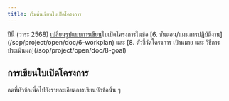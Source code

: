 ```yaml
---
title: เริ่มต้นเขียนใบเปิดโครงการ
---
```


<CardGroup cols={2}>
  <Card
    title="เทมเพลตใบเปิดโครงการ"
    icon="file-vector"
    href="https://drive.google.com/file/d/1IF0Rk2zMfrUyd33WvL5QlclU64LuyLzH/view?usp=drive_link"
  />
  <Card
    title="ตัวอย่างใบเปิดโครงการ"
    icon="file-check"
    href="https://drive.google.com/file/d/1GKpPbsnAs6kGCIiZaSgXWIAkCSScxF2f/view?usp=drive_link"
  />
</CardGroup>

<Warning>
  ปีนี้ (วาระ 2568) <u>เปลี่ยนรูปแบบการเขียน</u>ใบเปิดโครงการในข้อ [6.
  ขั้นตอน/แผนการปฏิบัติงาน](/sop/project/open/doc/6-workplan) และ [8. ตัวชี้วัดโครงการ เป้าหมาย และ
  วิธีการประเมินผล](/sop/project/open/doc/8-goal)
</Warning>

## การเขียนใบเปิดโครงการ

กดที่หัวข้อเพื่อไปยังรายละเอียดการเขียนหัวข้อนั้น ๆ

<CardGroup>
  <Card
    title="หัวกระดาษ"
    icon="heading"
    iconType="solid"
    href="/sop/project/open/doc/0-header"
    horizontal
  />
  <Card
    title="ผู้รับผิดชอบโครงการ"
    icon="circle-1"
    iconType="solid"
    href="/sop/project/open/doc/1-director"
    horizontal
  />
  <Card
    title="หลักการและเหตุผล"
    icon="circle-2"
    iconType="solid"
    href="/sop/project/open/doc/2-principle"
    horizontal
  />
  <Card
    title="วัตถุประสงค์"
    icon="circle-3"
    iconType="solid"
    href="/sop/project/open/doc/3-objective"
    horizontal
  />
  <Card
    title="จำนวนผู้เข้าร่วมโครงการทั้งหมด"
    icon="circle-4"
    iconType="solid"
    href="/sop/project/open/doc/4-participant"
    horizontal
  />
  <Card
    title="สถานที่ปฏิบัติงาน"
    icon="circle-5"
    iconType="solid"
    href="/sop/project/open/doc/5-location"
    horizontal
  />
  <Card
    title="ขั้นตอน/แผนการปฏิบัติงาน"
    icon="circle-6"
    iconType="solid"
    href="/sop/project/open/doc/6-workplan"
    horizontal
  />
  <Card
    title="ลักษณะกิจกรรมที่จัดมีความสอดคล้อง"
    icon="circle-7"
    iconType="solid"
    href="/sop/project/open/doc/7-acttype"
    horizontal
  />
  <Card
    title="ตัวชี้วัดโครงการ เป้าหมาย และ วิธีการประเมินผล"
    icon="circle-8"
    iconType="solid"
    href="/sop/project/open/doc/8-goal"
    horizontal
  />
  <Card
    title="งบประมาณที่ขอรับการสนับสนุน"
    icon="circle-9"
    iconType="solid"
    href="/sop/project/open/doc/9-finance"
    horizontal
  />
</CardGroup>
